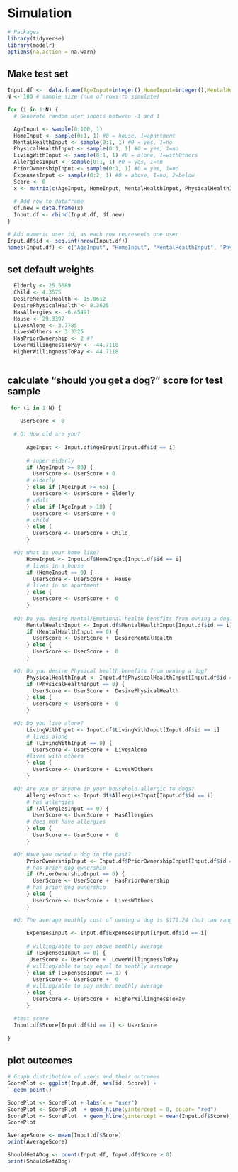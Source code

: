 
# Simulation
```r
# Packages
library(tidyverse)
library(modelr)
options(na.action = na.warn)

```

## Make test set
```r

Input.df <-  data.frame(AgeInput=integer(),HomeInput=integer(),MentalHealthInput=integer(),PhysicalHealthInput=integer(),LivingWithInput=integer(),AllergiesInput=integer(),PriorOwnershipInput=integer(),ExpensesInput=integer(), Score=double())
N <- 100 # sample size (num of rows to simulate)

for (i in 1:N) {
  # Generate random user inputs between -1 and 1

  AgeInput <- sample(0:100, 1)
  HomeInput <- sample(0:1, 1) #0 = house, 1=apartment
  MentalHealthInput <- sample(0:1, 1) #0 = yes, 1=no
  PhysicalHealthInput <- sample(0:1, 1) #0 = yes, 1=no
  LivingWithInput <- sample(0:1, 1) #0 = alone, 1=withOthers
  AllergiesInput <- sample(0:1, 1) #0 = yes, 1=no
  PriorOwnershipInput <- sample(0:1, 1) #0 = yes, 1=no
  ExpensesInput <- sample(0:2, 1) #0 = above, 1=no, 2=below
  Score <- 0
  x <- matrix(c(AgeInput, HomeInput, MentalHealthInput, PhysicalHealthInput, LivingWithInput, AllergiesInput, PriorOwnershipInput, ExpensesInput, Score), nrow = 1)
  
  # Add row to dataframe
  df.new = data.frame(x)
  Input.df <- rbind(Input.df, df.new)
}

# Add numeric user id, as each row represents one user
Input.df$id <- seq.int(nrow(Input.df))
names(Input.df) <- c("AgeInput", "HomeInput", "MentalHealthInput", "PhysicalHealthInput", "LivingWithInput", "AllergiesInput", "PriorOwnershipInput", "ExpensesInput", "Score", "id")


```

## set default weights
```r

  Elderly <- 25.5689
  Child <- 4.3575
  DesireMentalHealth <- 15.8612
  DesirePhysicalHealth <- 8.3625
  HasAllergies <- -6.45491
  House <- 29.3397
  LivesAlone <- 3.7785
  LivesWOthers <- 3.3325
  HasPriorOwnership <- 2 #?
  LowerWillingnessToPay <- -44.7118
  HigherWillingnessToPay <- 44.7118
    
```

## calculate "should you get a dog?" score for test sample
```r

 for (i in 1:N) { 
   
    UserScore <- 0
  
  # Q: How old are you? 
  
      AgeInput <- Input.df$AgeInput[Input.df$id == i]
      
      # super elderly
      if (AgeInput >= 80) {
        UserScore <- UserScore + 0
      # elderly
      } else if (AgeInput >= 65) {
        UserScore <- UserScore + Elderly
      # adult  
      } else if (AgeInput > 18) {
        UserScore <- UserScore + 0
      # child
      } else {
        UserScore <- UserScore + Child
      }

  #Q: What is your home like?
      HomeInput <- Input.df$HomeInput[Input.df$id == i]
      # lives in a house
      if (HomeInput == 0) {
        UserScore <- UserScore +  House
      # lives in an apartment
      } else {
        UserScore <- UserScore +  0
      }
  
  #Q: Do you desire Mental/Emotional health benefits from owning a dog?
      MentalHealthInput <- Input.df$MentalHealthInput[Input.df$id == i]
      if (MentalHealthInput == 0) {
        UserScore <- UserScore +  DesireMentalHealth
      } else {
        UserScore <- UserScore +  0
      }

  #Q: Do you desire Physical health benefits from owning a dog?
      PhysicalHealthInput <- Input.df$PhysicalHealthInput[Input.df$id == i]
      if (PhysicalHealthInput == 0) {
        UserScore <- UserScore +  DesirePhysicalHealth
      } else {
        UserScore <- UserScore +  0
      }

  #Q: Do you live alone?
      LivingWithInput <- Input.df$LivingWithInput[Input.df$id == i]
      # lives alone
      if (LivingWithInput == 0) {
        UserScore <- UserScore +  LivesAlone 
      #lives with others
      } else {
        UserScore <- UserScore +  LivesWOthers
      }

  #Q: Are you or anyone in your household allergic to dogs?
      AllergiesInput <- Input.df$AllergiesInput[Input.df$id == i]
      # has allergies
      if (AllergiesInput == 0) {
        UserScore <- UserScore +  HasAllergies
      # does not have allergies
      } else {
        UserScore <- UserScore +  0
      }

  #Q: Have you owned a dog in the past?
      PriorOwnershipInput <- Input.df$PriorOwnershipInput[Input.df$id == i]
      # has prior dog ownership
      if (PriorOwnershipInput == 0) {
        UserScore <- UserScore +  HasPriorOwnership
      # has prior dog ownership
      } else {
        UserScore <- UserScore +  LivesWOthers
      }

  #Q: The average monthly cost of owning a dog is $171.24 (but can range from $55.47 - $395.69). Would you be able/willing to pay equal to that amount, below that amount or above that amount for your dog?
  
      ExpensesInput <- Input.df$ExpensesInput[Input.df$id == i]
      
      # willing/able to pay above monthly average
      if (ExpensesInput == 0) {
       UserScore <- UserScore +  LowerWillingnessToPay 
      # willing/able to pay equal to monthly average
      } else if (ExpensesInput == 1) {
        UserScore <- UserScore +  0
      # willing/able to pay under monthly average
      } else {
        UserScore <- UserScore +  HigherWillingnessToPay 
      }

  #test score
  Input.df$Score[Input.df$id == i] <- UserScore
  
}
```
## plot outcomes
```r
# Graph distribution of users and their outcomes
ScorePlot <- ggplot(Input.df, aes(id, Score)) + 
  geom_point()

ScorePlot <- ScorePlot + labs(x = "user")
ScorePlot <- ScorePlot  + geom_hline(yintercept = 0, color= "red")
ScorePlot <- ScorePlot  + geom_hline(yintercept = mean(Input.df$Score), color="blue")
ScorePlot 

AverageScore <- mean(Input.df$Score)
print(AverageScore)

ShouldGetADog <- count(Input.df, Input.df$Score > 0)
print(ShouldGetADog)
```
